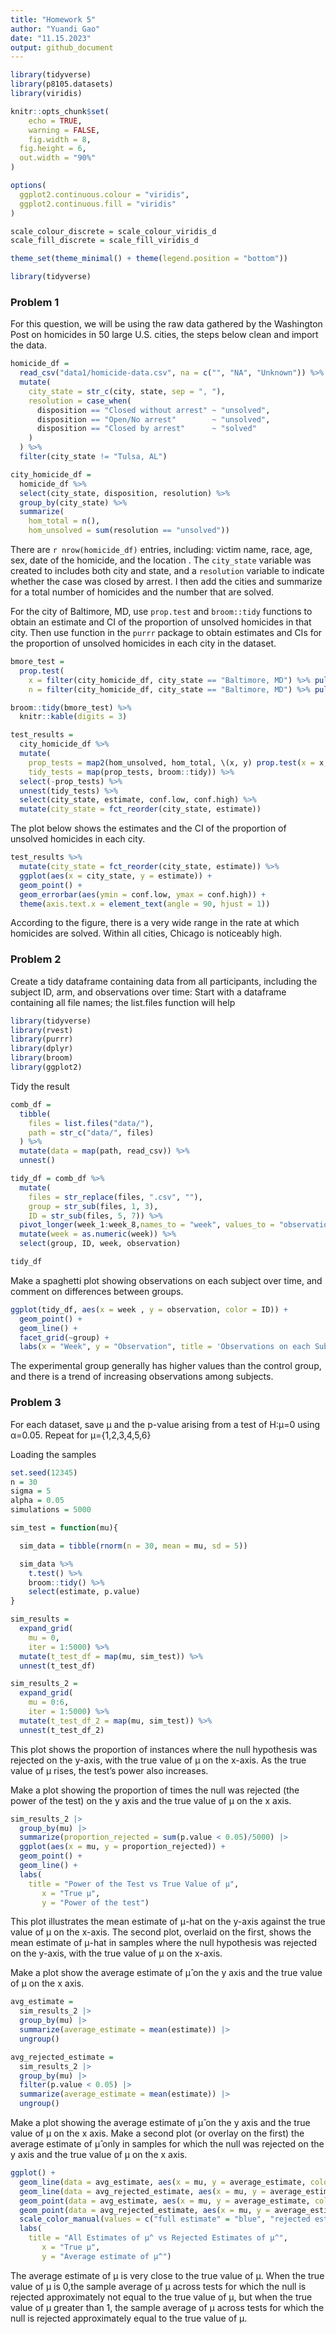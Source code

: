 ```yaml
---
title: "Homework 5"
author: "Yuandi Gao"
date: "11.15.2023"
output: github_document
---
```


```r
library(tidyverse)
library(p8105.datasets)
library(viridis)

knitr::opts_chunk$set(
	echo = TRUE,
	warning = FALSE,
	fig.width = 8, 
  fig.height = 6,
  out.width = "90%"
)

options(
  ggplot2.continuous.colour = "viridis",
  ggplot2.continuous.fill = "viridis"
)

scale_colour_discrete = scale_colour_viridis_d
scale_fill_discrete = scale_fill_viridis_d

theme_set(theme_minimal() + theme(legend.position = "bottom"))
```

```r
library(tidyverse)
```

### Problem 1
For this question, we will be using the raw data gathered by the Washington Post on homicides in 50 large U.S. cities, the steps below clean and import the data. 

```r
homicide_df = 
  read_csv("data1/homicide-data.csv", na = c("", "NA", "Unknown")) %>%
  mutate(
    city_state = str_c(city, state, sep = ", "),
    resolution = case_when(
      disposition == "Closed without arrest" ~ "unsolved",
      disposition == "Open/No arrest"        ~ "unsolved",
      disposition == "Closed by arrest"      ~ "solved"
    )
  ) %>% 
  filter(city_state != "Tulsa, AL") 
```
```r
city_homicide_df = 
  homicide_df %>% 
  select(city_state, disposition, resolution) %>% 
  group_by(city_state) %>% 
  summarize(
    hom_total = n(),
    hom_unsolved = sum(resolution == "unsolved"))
```

There are `r nrow(homicide_df)` entries, including: victim name, race, age, sex, date of the homicide, and the location . The `city_state` variable was created to includes both city and state, and a `resolution` variable to indicate whether the case was closed by arrest. I then add the cities and summarize for a total number of homicides and the number that are solved.

For the city of Baltimore, MD, use `prop.test` and `broom::tidy` functions to obtain an estimate and CI of the proportion of unsolved homicides in that city. Then use function in the `purrr` package to obtain estimates and CIs for the proportion of unsolved homicides in each city in the dataset. 

```r
bmore_test = 
  prop.test(
    x = filter(city_homicide_df, city_state == "Baltimore, MD") %>% pull(hom_unsolved),
    n = filter(city_homicide_df, city_state == "Baltimore, MD") %>% pull(hom_total)) 

broom::tidy(bmore_test) %>% 
  knitr::kable(digits = 3)
```
```r
test_results = 
  city_homicide_df %>% 
  mutate(
    prop_tests = map2(hom_unsolved, hom_total, \(x, y) prop.test(x = x, n = y)),
    tidy_tests = map(prop_tests, broom::tidy)) %>% 
  select(-prop_tests) %>% 
  unnest(tidy_tests) %>% 
  select(city_state, estimate, conf.low, conf.high) %>% 
  mutate(city_state = fct_reorder(city_state, estimate))
```

The plot below shows the estimates and the CI of the proportion of unsolved homicides in each city.

```r
test_results %>% 
  mutate(city_state = fct_reorder(city_state, estimate)) %>% 
  ggplot(aes(x = city_state, y = estimate)) + 
  geom_point() + 
  geom_errorbar(aes(ymin = conf.low, ymax = conf.high)) + 
  theme(axis.text.x = element_text(angle = 90, hjust = 1))
```
According to the figure, there is a very wide range in the rate at which homicides are solved. Within all cities, Chicago is noticeably high. 

### Problem 2
Create a tidy dataframe containing data from all participants, including the subject ID, arm, and observations over time:
Start with a dataframe containing all file names; the list.files function will help

```r
library(tidyverse)
library(rvest)
library(purrr)
library(dplyr)
library(broom)
library(ggplot2)
```

Tidy the result

```r
comb_df = 
  tibble(
    files = list.files("data/"),
    path = str_c("data/", files)
  ) %>% 
  mutate(data = map(path, read_csv)) %>%
  unnest()
```
```r
tidy_df = comb_df %>% 
  mutate(
    files = str_replace(files, ".csv", ""),
    group = str_sub(files, 1, 3),
    ID = str_sub(files, 5, 7)) %>%
  pivot_longer(week_1:week_8,names_to = "week", values_to = "observation",names_prefix = "week_") %>%
  mutate(week = as.numeric(week)) %>%
  select(group, ID, week, observation)
```
```r
tidy_df
```

Make a spaghetti plot showing observations on each subject over time, and comment on differences between groups.

```r
ggplot(tidy_df, aes(x = week , y = observation, color = ID)) + 
  geom_point() + 
  geom_line() +
  facet_grid(~group) +
  labs(x = "Week", y = "Observation", title = 'Observations on each Subject Over Time') 
```

The experimental group generally has higher values than the control group, and there is a trend of increasing observations among subjects.

### Problem 3

For each dataset, save μ and the p-value arising from a test of H:μ=0 using α=0.05. Repeat for μ={1,2,3,4,5,6}

Loading the samples

```r
set.seed(12345)
n = 30
sigma = 5
alpha = 0.05
simulations = 5000
```
```r
sim_test = function(mu){

  sim_data = tibble(rnorm(n = 30, mean = mu, sd = 5))

  sim_data %>%
    t.test() %>% 
    broom::tidy() %>% 
    select(estimate, p.value)
}

sim_results = 
  expand_grid(
    mu = 0,
    iter = 1:5000) %>% 
  mutate(t_test_df = map(mu, sim_test)) %>% 
  unnest(t_test_df)
```
```r
sim_results_2 =
  expand_grid(
    mu = 0:6,
    iter = 1:5000) %>%
  mutate(t_test_df_2 = map(mu, sim_test)) %>%
  unnest(t_test_df_2)
```

This plot shows the proportion of instances where the null hypothesis was rejected on the y-axis, with the true value of μ on the x-axis. As the true value of μ rises, the test's power also increases.

Make a plot showing the proportion of times the null was rejected (the power of the test) on the y axis and the true value of μ on the x axis.

```r
sim_results_2 |> 
  group_by(mu) |> 
  summarize(proportion_rejected = sum(p.value < 0.05)/5000) |> 
  ggplot(aes(x = mu, y = proportion_rejected)) +
  geom_point() +
  geom_line() +
  labs(
    title = "Power of the Test vs True Value of μ",
       x = "True μ",
       y = "Power of the test")
```
This plot illustrates the mean estimate of μ-hat on the y-axis against the true value of μ on the x-axis. The second plot, overlaid on the first, shows the mean estimate of μ-hat in samples where the null hypothesis was rejected on the y-axis, with the true value of μ on the x-axis.

Make a plot show the average estimate of μ̂ on the y axis and the true value of μ on the x axis. 
```r
avg_estimate = 
  sim_results_2 |> 
  group_by(mu) |> 
  summarize(average_estimate = mean(estimate)) |> 
  ungroup()

avg_rejected_estimate = 
  sim_results_2 |> 
  group_by(mu) |> 
  filter(p.value < 0.05) |> 
  summarize(average_estimate = mean(estimate)) |> 
  ungroup()
```

Make a plot showing the average estimate of μ̂ on the y axis and the true value of μ on the x axis. Make a second plot (or overlay on the first) the average estimate of μ̂ only in samples for which the null was rejected on the y axis and the true value of μ on the x axis.

```r
ggplot() +
  geom_line(data = avg_estimate, aes(x = mu, y = average_estimate, color = "full estimate")) +
  geom_line(data = avg_rejected_estimate, aes(x = mu, y = average_estimate, color = "rejected estimate")) +
  geom_point(data = avg_estimate, aes(x = mu, y = average_estimate, color = "full estimate")) +
  geom_point(data = avg_rejected_estimate, aes(x = mu, y = average_estimate, color = "rejected estimate")) +
  scale_color_manual(values = c("full estimate" = "blue", "rejected estimate" = "red")) +
  labs(
    title = "All Estimates of μ^ vs Rejected Estimates of μ^",
       x = "True μ",
       y = "Average estimate of μ^")
```

The average estimate of µ is very close to the true value of µ. When the true value of µ is 0,the sample average of μ across tests for which the null is rejected approximately not equal to the true value of μ, but when the true value of µ greater than 1, the sample average of μ across tests for which the null is rejected approximately equal to the true value of μ.